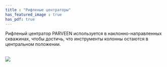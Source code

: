 ```yaml
---
title : "Рифленые центраторы"
has_featured_image : true
has_pdf: true
---
```


Рифленый центратор PARVEEN используется в наклонно-направленных скважинах, чтобы достичь, что инструменты колонны остаются в центральном положении.

<br />
<Image src={image} />